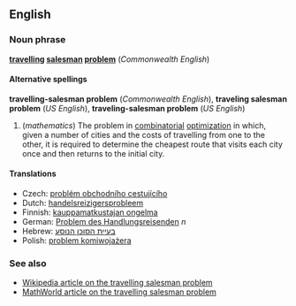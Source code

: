 ==English==
===Noun phrase===
'''[[travelling]] [[salesman]] [[problem]]''' (''Commonwealth English'')
{{wikipedia}}

====Alternative spellings====
'''travelling-salesman problem''' (''Commonwealth English''), '''traveling salesman problem''' (''US English''), '''traveling-salesman problem''' (''US English'')

#(''mathematics'') The problem in [[combinatorial]] [[optimization]] in which, given a number of cities and the costs of travelling from one to the other, it is required to determine the cheapest route that visits each city once and then returns to the initial city.

====Translations====
*Czech: [[problém obchodního cestujícího]]
*Dutch: [[handelsreizigersprobleem]]
*Finnish: [[kauppamatkustajan ongelma]]
*German: [[Problem des Handlungsreisenden]] ''n''
*Hebrew: [[בעיית הסוכן הנוסע]]
*Polish: [[problem komiwojażera]]

===See also===
*[[w:traveling salesman problem|Wikipedia article on the travelling salesman problem]]
*[http://mathworld.wolfram.com/TravelingSalesmanProblem.html MathWorld article on the travelling salesman problem]